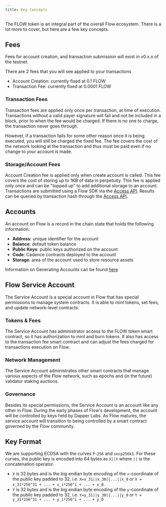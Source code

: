 ```yaml
---
title: Key Concepts
---
```


The FLOW token is an integral part of the overall Flow ecosystem. There is a lot more to cover,
but here are a few key concepts.

## Fees

Fees for account creation, and transaction submission will exist in v0.x.x of the testnet.

There are 2 fees that you will see applied to your transactions

- Account Creation: currently fixed at 0.1 FLOW
- Transaction Fee: currently fixed at 0.0001 FLOW

### Transaction Fees

Transaction fees are applied only once per transaction, at time of execution.
Transactions without a valid payer signature will fail and not be included in a block,
prior to when the fee would be charged.
If there is no one to charge, the transaction never goes through.

However, if a transaction fails for some other reason once it is being executed,
you will still be charged the fixed fee.
The fee covers the cost of the network looking at the transaction
and thus must be paid even if no change to your account is made.

### Storage/Account Fees

Account Creation fee is applied only when create account is called.
This fee covers the cost of storing up to 1KB of data in perpetuity.
This fee is applied only once and can be "topped up" to add additional storage to an account.
Transactions are submitted using a Flow SDK via the [Access API](https://github.com/onflow/flow/blob/master/docs/access-api-spec.md).
Results can be queried by transaction hash through the [Access API](https://github.com/onflow/flow/blob/master/docs/access-api-spec.md).

## Accounts

An account on Flow is a record in the chain state that holds the following information:

- **Address**: unique identifier for the account
- **Balance**: default token balance
- **Public Keys**: public keys authorized on the account
- **Code**: Cadence contracts deployed to the account
- **Storage**: area of the account used to store resource assets

Information on Generating Accounts can be found [here](https://github.com/onflow/flow/blob/master/concepts/accounts-and-keys.md#accounts)

## Flow Service Account

The Service Account is a special account in Flow that has special permissions to manage system contracts.
It is able to mint tokens, set fees, and update network-level contracts.

### Tokens & Fees

The Service Account has administrator access to the FLOW token smart contract, so it has authorization to mint and burn tokens. It also has access to the transaction fee smart contract and can adjust the fees charged for transactions execution on Flow.

### Network Management

The Service Account administrates other smart contracts that manage various aspects of the Flow network, such as epochs and (in the future) validator staking auctions.

### Governance

Besides its special permissions, the Service Account is an account like any other in Flow. During the early phases of Flow's development, the account will be controlled by keys held by Dapper Labs. As Flow matures, the service account will transition to being controlled by a smart contract governed by the Flow community.

## Key Format

We are supporting ECDSA with the curves `P-256` and `secp256k1`. For these curves, the public key is encoded into 64 bytes as `X||Y` where `||` is the concatenation operator.

- `X` is 32 bytes and is the big endian byte encoding of the `x`-coordinate of the public key padded to 32, i.e. `X=x_31||x_30||...||x_0` or `X = x_31*256^31 + ... + x_i*256^i + ... + x_0`.
- `Y` is 32 bytes and is the big endian byte encoding of the `y`-coordinate of the public key padded to 32, i.e. `Y=y_31||y_30||...||y_0` or `Y = y_31*256^31 + ... + y_i*256^i + ... + y_0`
